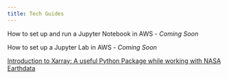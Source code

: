 ```yaml
---
title: Tech Guides
---
```


How to set up and run a Jupyter Notebook in AWS - *Coming Soon*

How to set up a Jupyter Lab in AWS - *Coming Soon*

[Introduction to Xarray: A useful Python Package while working with NASA Earthdata](external/Introduction_to_xarray.ipynb)
